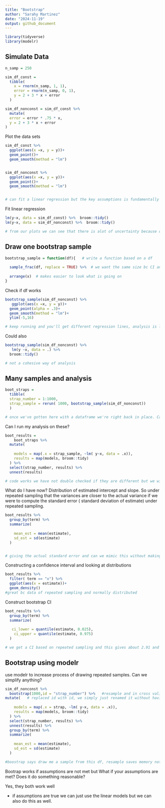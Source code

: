 ```yaml
---
title: "Bootstrap"
author: "Sarahy Martinez"
date: "2024-11-19"
output: github_document
---
```



```r
library(tidyverse)
library(modelr)


```

## Simulate Data

```r
n_samp = 250

sim_df_const = 
  tibble(
    x = rnorm(n_samp, 1, 1),
    error = rnorm(n_samp, 0, 1),
    y = 2 + 3 * x + error
  )

sim_df_nonconst = sim_df_const %>% 
  mutate(
  error = error * .75 * x,
  y = 2 + 3 * x + error
)

```

Plot the data sets

```r

sim_df_const %>% 
  ggplot(aes(x =x, y = y))+
  geom_point()+
  geom_smooth(method = "lm")


sim_df_nonconst %>% 
  ggplot(aes(x =x, y = y))+
  geom_point()+
  geom_smooth(method = "lm")


# can fit a linear regression but the key assumptions is fundamentally wrong. Assumptions we make to inference don't match so we will try to solve with bootstrap. Issue comes from figuring out the uncertainty

```

Fit linear regression

```r
lm(y~x, data = sim_df_const) %>%  broom::tidy()
lm(y~x, data = sim_df_nonconst) %>%  broom::tidy()

# from our plots we can see that there is alot of uncertainty because of fanning out. We can get estimates and stand deviation if we were to make assumptions but we want to solve the issue of uncertainty by bootstrapping. Issue is that we also don't trust the uncertainty of the estimates.

```



## Draw one bootstrap sample 

```r
bootstrap_sample = function(df){   # write a function based on a df
  
  sample_frac(df, replace = TRUE) %>%  # we want the same size bc CI and variance are dependent on the sample size
  
  arrange(x)  # makes easier to look what is going on 
}


```

Check if df works 

```r
bootstrap_sample(sim_df_nonconst) %>% 
   ggplot(aes(x =x, y = y))+
  geom_point(alpha = .3)+
  geom_smooth(method = "lm")+
  ylim(-5,16)

# keep running and you'll get different regression lines, analysis is look at the plot but boostrap helps estimate the slope. 


```

Could also 

```r

bootstrap_sample(sim_df_nonconst) %>% 
   lm(y ~x, data = .) %>%
  broom::tidy()

# not a cohesive way of analysis
```


## Many samples and analysis 

```r

boot_straps =
  tibble(
  strap_number = 1:1000,
  strap_sample = rerun( 1000, bootstrap_sample(sim_df_nonconst))
  )

# once we've gotten here with a dataframe we're right back in place. Can do the same things we did. 


```

Can I run my analysis on these?

```r

boot_results =
    boot_straps %>% 
  mutate(
    
    models = map(.x = strap_sample, ~lm( y~x, data = .x)), 
    results = map(models, broom::tidy)
  ) %>% 
  select(strap_number, results) %>% 
  unnest(results)

# code works we have not double checked if they are different but we will trust. next we'll get a collection of results where we will map across models and just run broom tidy on each. 

```


What do I have now?
 Distribution of estimated intercept and slope. So under repeated sampling that the variances are closer to the actual variance if we were to compute the standard error ( standard deviation of estimate) under repeated sampling.
 
 
```r

boot_results %>% 
  group_by(term) %>% 
  summarize(
    
    mean_est = mean(estimate),
    sd_est = sd(estimate)
  )


# giving the actual standard error and can we mimic this without making an assumption. Previously we have used a linear model that is a coincidence rather than what happens. If we compare bootstrap this is lower is we assumed constant variance which we have done in this example where we assume constant variance. 

```
 

Constructing a confidence interval and looking at distributions 

```r

boot_results %>% 
  filter( term == "x") %>% 
  ggplot(aes(x = estimate))+
  geom_density()
#great bc data of repeated sampling and normally distributed 


```

Construct bootstrap CI

```r

boot_results %>% 
  group_by(term) %>% 
  summarize(
    
   ci_lower = quantile(estimate, 0.025),
    ci_upper = quantile(estimate, 0.975)
  )

# we get a CI based on repeated sampling and this gives about 2.91 and 3.31


```

## Bootstrap using modelr
use modelr to increase process of drawing repeated samples. 
Can we simplify anything?

```r

sim_df_nonconst %>% 
  bootstrap(1000,id = "strap_number") %>%   #resample and in cross validation we turned into a df, we can do the same thing before 
mutate(   # replaced id with id, we simply just renamed it without having to use the rename function
    
    models = map(.x = strap, ~lm( y~x, data = .x)), 
    results = map(models, broom::tidy)
  ) %>% 
  select(strap_number, results) %>% 
  unnest(results) %>%   
  group_by(term) %>% 
  summarize(
    
    mean_est = mean(estimate),
    sd_est = sd(estimate)
  )

#boostrap says draw me a sample from this df, resample saves memory not new samples. In cross validation we used a df and mcgv but it doesn't work well so we'll do the same thing we've done. 
```

Bootrap works if assumptions are not met but What if your assumptions are met? Does it do something reasonable?

Yes, they both work well

- if assumptions are true we can just use the linear models but we can also do this as well. 
















